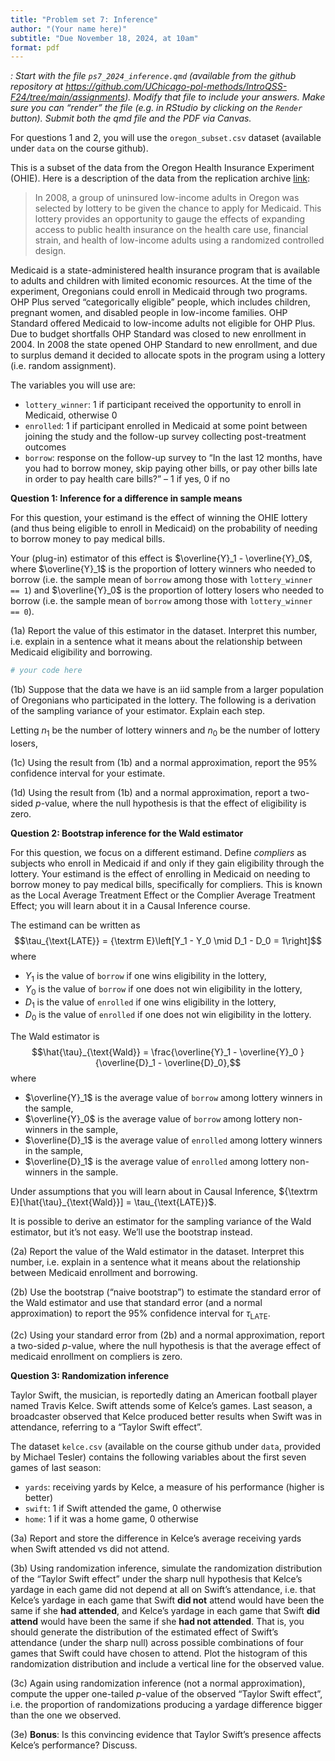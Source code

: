```yaml
---
title: "Problem set 7: Inference"
author: "(Your name here)"
subtitle: "Due November 18, 2024, at 10am"
format: pdf
---
```


\def\E{{\textrm E}}
\def\V{{\textrm V}}

*\textsc{Note}: Start with the file `ps7_2024_inference.qmd` (available from the github repository at <https://github.com/UChicago-pol-methods/IntroQSS-F24/tree/main/assignments>). Modify that file to include your answers. Make sure you can "render" the file (e.g. in RStudio by clicking on the `Render` button). Submit both the qmd file and the PDF via Canvas.* 


For questions 1 and 2, you will use the `oregon_subset.csv` dataset (available under `data` on the course github). 

This is a subset of the data from the Oregon Health Insurance Experiment (OHIE). Here is a description of the data from the replication archive [link](https://dataverse.harvard.edu/dataset.xhtml?persistentId=doi:10.7910/DVN/SJG1ED):

> In 2008, a group of uninsured low-income adults in Oregon was selected by lottery to be given the chance to apply for Medicaid. This lottery provides an opportunity to gauge the effects of expanding access to public health insurance on the health care use, financial strain, and health of low-income adults using a randomized controlled design.

Medicaid is a state-administered health insurance program that is available to adults and children with limited economic resources. At the time of the experiment, Oregonians could enroll in Medicaid through two programs. OHP Plus served "categorically eligible" people, which includes children, pregnant women, and disabled people in low-income families. OHP Standard offered Medicaid to low-income adults not eligible for OHP Plus. Due to budget shortfalls OHP Standard was closed to new enrollment in 2004. In 2008 the state opened OHP Standard to new enrollment, and due to surplus demand it decided to allocate spots in the program using a lottery (i.e. random assignment).   

The variables you will use are: 

- `lottery_winner`: 1 if participant received the opportunity to enroll in Medicaid, otherwise 0
- `enrolled`: 1 if participant enrolled in Medicaid at some point between joining the study and the follow-up survey collecting post-treatment outcomes
- `borrow`: response on the follow-up survey to "In the last 12 months, have you had to borrow money, skip paying other bills, or pay other bills late in order to pay health care bills?" -- 1 if yes, 0 if no

\vspace{.5in}

**Question 1: Inference for a difference in sample means**

For this question, your estimand is the effect of winning the OHIE lottery (and thus being eligible to enroll in Medicaid) on the probability of needing to borrow money to pay medical bills. 

Your (plug-in) estimator of this effect is $\overline{Y}_1 - \overline{Y}_0$, where $\overline{Y}_1$ is the proportion of lottery winners who needed to borrow (i.e. the sample mean of `borrow` among those with `lottery_winner == 1`) and $\overline{Y}_0$ is the proportion of lottery losers who needed to borrow (i.e. the sample mean of `borrow` among those with `lottery_winner == 0`). 

(1a) Report the value of this estimator in the dataset. Interpret this number, i.e. explain in a sentence what it means about the relationship between Medicaid eligibility and borrowing. 
```r
# your code here
```


\vspace{.25in}

(1b) Suppose that the data we have is an iid sample from a larger population of Oregonians who participated in the lottery. The following is a derivation of the sampling variance of your estimator. Explain each step.

Letting $n_1$ be the number of lottery winners and $n_0$ be the number of lottery losers,  
\begin{align}
\V[\overline{Y}_1 - \overline{Y}_0] &= \V[\overline{Y}_1] + \V[\overline{Y}_0] - 2\text{Cov}[\overline{Y}_1, \overline{Y}_0]  \tag{Step 1}\\ 
&=  \V[\overline{Y}_1] + \V[\overline{Y}_0]  \tag{Step 2} \\
&=  \frac{\V[Y_1]}{n_1} + \frac{\V[Y_0]}{n_0} \tag{Step 3}
\end{align}

\vspace{.25in}

(1c) Using the result from (1b) and a normal approximation, report the 95% confidence interval for your estimate.

\vspace{.25in}

(1d) Using the result from (1b) and a normal approximation, report a two-sided $p$-value, where the null hypothesis is that the effect of eligibility is zero. 


\vspace{.75in}


**Question 2: Bootstrap inference for the Wald estimator**

For this question, we focus on a different estimand. Define *compliers* as subjects who enroll in Medicaid if and only if they gain eligibility through the lottery. Your estimand is the effect of enrolling in Medicaid on needing to borrow money to pay medical bills, specifically for compliers. This is known as the Local Average Treatment Effect or the Complier Average Treatment Effect; you will learn about it in a Causal Inference course.

The estimand can be written as 
$$\tau_{\text{LATE}} = \E\left[Y_1 - Y_0 \mid D_1 - D_0 = 1\right]$$
where 

- $Y_1$ is the value of `borrow` if one wins eligibility in the lottery,
- $Y_0$ is the value of `borrow` if one does not win eligibility in the lottery,
- $D_1$ is the value of `enrolled` if one wins eligibility in the lottery,
- $D_0$ is the value of `enrolled` if one does not win eligibility in the lottery.

The Wald estimator is 
$$\hat{\tau}_{\text{Wald}} = \frac{\overline{Y}_1 - \overline{Y}_0 }{\overline{D}_1 - \overline{D}_0},$$
where

- $\overline{Y}_1$ is the average value of `borrow` among lottery winners in the sample, 
- $\overline{Y}_0$ is the average value of `borrow` among lottery non-winners in the sample, 
- $\overline{D}_1$ is the average value of `enrolled` among lottery winners in the sample, 
- $\overline{D}_1$ is the average value of `enrolled` among lottery non-winners in the sample.

Under assumptions that you will learn about in Causal Inference, $\E[\hat{\tau}_{\text{Wald}}] = \tau_{\text{LATE}}$.

It is possible to derive an estimator for the sampling variance of the Wald estimator, but it's not easy. We'll use the bootstrap instead.

\vspace{.5in}

(2a) Report the value of the Wald estimator in the dataset. Interpret this number, i.e. explain in a sentence what it means about the relationship between Medicaid enrollment and borrowing.

\vspace{.5in}

(2b) Use the bootstrap ("naive bootstrap") to estimate the standard error of the Wald estimator and use that standard error (and a normal approximation) to report the 95% confidence interval for $\tau_{\text{LATE}}$.

\vspace{.5in}


(2c) Using your standard error from (2b) and a normal approximation, report a two-sided $p$-value, where the null hypothesis is that the average effect of medicaid enrollment on compliers is zero. 

\vspace{.75in} 

**Question 3: Randomization inference**

Taylor Swift, the musician, is reportedly dating an American football player named Travis Kelce. Swift attends some of Kelce's games. Last season, a broadcaster observed that Kelce produced better results when Swift was in attendance, referring to a "Taylor Swift effect".

The dataset `kelce.csv` (available on the course github under `data`, provided by Michael Tesler) contains the following variables about the first seven games of last season: 

- `yards`: receiving yards by Kelce, a measure of his performance (higher is better)
- `swift`: 1 if Swift attended the game, 0 otherwise
- `home`: 1 if it was a home game, 0 otherwise


(3a) Report and store the difference in Kelce's average receiving yards when Swift attended vs did not attend. 

\vspace{.5in} 

(3b) Using randomization inference, simulate the randomization distribution of the "Taylor Swift effect" under the sharp null hypothesis that Kelce's yardage in each game did not depend at all on Swift's attendance, i.e. that Kelce's yardage in each game that Swift **did not** attend would have been the same if she **had attended**, and Kelce's yardage in each game that Swift **did attend** would have been the same if she **had not attended**. That is, you should generate the distribution of the estimated effect of Swift's attendance (under the sharp null) across possible combinations of four games that Swift could have chosen to attend. Plot the histogram of this randomization distribution and include a vertical line for the observed value.

\vspace{.5in}


(3c) Again using randomization inference (not a normal approximation), compute the upper one-tailed $p$-value of the observed "Taylor Swift effect", i.e. the proportion of randomizations producing a yardage difference bigger than the one we observed.

\vspace{.5in}

(3e) **Bonus**: Is this convincing evidence that Taylor Swift's presence affects Kelce's performance? Discuss.





